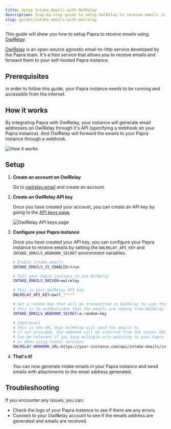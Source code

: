 ```yaml
---
title: Setup Intake Emails with OwlRelay
description: Step-by-step guide to setup OwlRelay to receive emails in your Papra instance.
slug: guides/intake-emails-with-owlrelay
---
```



This guide will show you how to setup Papra to receive emails using [OwlRelay](https://owlrelay.email).

[OwlRelay](https://owlrelay.email) is an open-source agnostic email-to-http service developed by the Papra team. It's a free service that allows you to receive emails and forward them to your self-hosted Papra instance.


## Prerequisites

In order to follow this guide, your Papra instance needs to be running and accessible from the internet.

## How it works

By integrating Papra with OwlRelay, your instance will generate email addresses on OwlRelay through it's API (specifying a webhook on your Papra instance). And OwlRelay will forward the emails to your Papra instance through a webhook.

![How it works](../../../assets/owlrelay-intake-email.png)



## Setup
<Steps>

1. **Create an account on OwlRelay**

   Go to [owlrelay.email](https://owlrelay.email) and create an account.

2. **Create an OwlRelay API key**

   Once you have created your account, you can create an API key by going to the [API keys page](https://app.owlrelay.email/api-keys).

   ![OwlRelay API keys page](../../../assets/owlrelay-api-keys.png)

3. **Configure your Papra instance**

   Once you have created your API key, you can configure your Papra instance to receive emails by setting the `OWLRELAY_API_KEY` and `INTAKE_EMAILS_WEBHOOK_SECRET` environment variables.

   ```bash
   # Enable intake emails
   INTAKE_EMAILS_IS_ENABLED=true

   # Tell your Papra instance to use OwlRelay
   INTAKE_EMAILS_DRIVER=owlrelay

   # This is your OwlRelay API key
   OWLRELAY_API_KEY=owrl_*****

   # Set a random key that will be transmitted to OwlRelay to sign the requests,
   # this is to authenticate that the emails are coming from OwlRelay
   INTAKE_EMAILS_WEBHOOK_SECRET=a-random-key

   # [Optional]
   # This is the URL that OwlRelay will send the emails to,
   # if not provided, the webhook will be inferred from the server URL.
   # Can be relevant if you have multiple urls pointing to your Papra instance
   # or when using tunnel services
   OWLRELAY_WEBHOOK_URL=https://your-instance.com/api/intake-emails/ingest
   ```

4. **That's it!**

   You can now generate intake emails in your Papra instance and send emails with attachments to the email address generated.

</Steps>

## Troubleshooting

If you encounter any issues, you can:
- Check the logs of your Papra instance to see if there are any errors.
- Connect to your OwlRelay account to see if the emails address are generated and emails are received.

